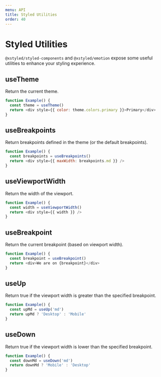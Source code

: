 ```yaml
---
menu: API
title: Styled Utilities
order: 40
---
```


# Styled Utilities

`@xstyled/styled-components` and `@xstyled/emotion` expose some useful utilities to enhance your styling experience.

## useTheme

Return the current theme.

```js
function Example() {
  const theme = useTheme()
  return <div style={{ color: theme.colors.primary }}>Primary</div>
}
```

## useBreakpoints

Return breakpoints defined in the theme (or the default breakpoints).

```js
function Example() {
  const breakpoints = useBreakpoints()
  return <div style={{ maxWidth: breakpoints.md }} />
}
```

## useViewportWidth

Return the width of the viewport.

```js
function Example() {
  const width = useViewportWidth()
  return <div style={{ width }} />
}
```

## useBreakpoint

Return the current breakpoint (based on viewport width).

```js
function Example() {
  const breakpoint = useBreakpoint()
  return <div>We are on {breakpoint}</div>
}
```

## useUp

Return true if the viewport width is greater than the specified breakpoint.

```js
function Example() {
  const upMd = useUp('md')
  return upMd ? 'Desktop' : 'Mobile'
}
```

## useDown

Return true if the viewport width is lower than the specified breakpoint.

```js
function Example() {
  const downMd = useDown('md')
  return downMd ? 'Mobile' : 'Desktop'
}
```
